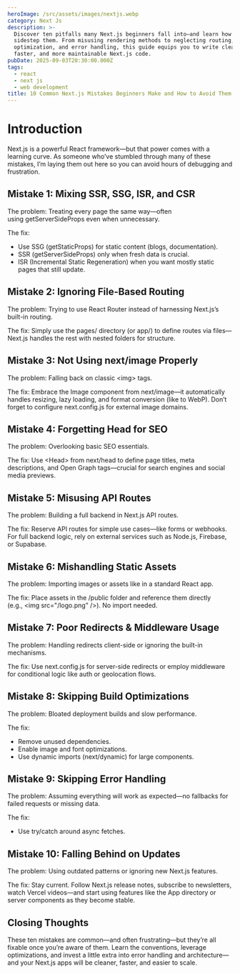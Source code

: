 ```yaml
---
heroImage: /src/assets/images/nextjs.webp
category: Next Js
description: >-
  Discover ten pitfalls many Next.js beginners fall into—and learn how to
  sidestep them. From misusing rendering methods to neglecting routing,
  optimization, and error handling, this guide equips you to write cleaner,
  faster, and more maintainable Next.js code.
pubDate: 2025-09-03T20:30:00.000Z
tags:
  - react
  - next js
  - web development
title: 10 Common Next.js Mistakes Beginners Make and How to Avoid Them
---
```


# Introduction

Next.js is a powerful React framework—but that power comes with a learning curve. As someone who’ve stumbled through many of these mistakes, I’m laying them out here so you can avoid hours of debugging and frustration.

## Mistake 1: Mixing SSR, SSG, ISR, and CSR

The problem: Treating every page the same way—often using getServerSideProps even when unnecessary.

The fix:

* Use SSG (getStaticProps) for static content (blogs, documentation).
* SSR (getServerSideProps) only when fresh data is crucial.
* ISR (Incremental Static Regeneration) when you want mostly static pages that still update.

## Mistake 2: Ignoring File-Based Routing

The problem: Trying to use React Router instead of harnessing Next.js’s built-in routing.

The fix: Simply use the pages/ directory (or app/) to define routes via files—Next.js handles the rest with nested folders for structure.

## Mistake 3: Not Using next/image Properly

The problem: Falling back on classic \<img> tags.

The fix: Embrace the Image component from next/image—it automatically handles resizing, lazy loading, and format conversion (like to WebP). Don’t forget to configure next.config.js for external image domains.

## Mistake 4: Forgetting Head for SEO

The problem: Overlooking basic SEO essentials.

The fix: Use \<Head> from next/head to define page titles, meta descriptions, and Open Graph tags—crucial for search engines and social media previews.

## Mistake 5: Misusing API Routes

The problem: Building a full backend in Next.js API routes.

The fix: Reserve API routes for simple use cases—like forms or webhooks. For full backend logic, rely on external services such as Node.js, Firebase, or Supabase.

## Mistake 6: Mishandling Static Assets

The problem: Importing images or assets like in a standard React app.

The fix: Place assets in the /public folder and reference them directly (e.g., \<img src="/logo.png" />). No import needed.

## Mistake 7: Poor Redirects & Middleware Usage

The problem: Handling redirects client-side or ignoring the built-in mechanisms.

The fix: Use next.config.js for server-side redirects or employ middleware for conditional logic like auth or geolocation flows.

## Mistake 8: Skipping Build Optimizations

The problem: Bloated deployment builds and slow performance.

The fix:

* Remove unused dependencies.
* Enable image and font optimizations.
* Use dynamic imports (next/dynamic) for large components.

## Mistake 9: Skipping Error Handling

The problem: Assuming everything will work as expected—no fallbacks for failed requests or missing data.

The fix:

* Use try/catch around async fetches.

## Mistake 10: Falling Behind on Updates

The problem: Using outdated patterns or ignoring new Next.js features.

The fix: Stay current. Follow Next.js release notes, subscribe to newsletters, watch Vercel videos—and start using features like the App directory or server components as they become stable.

## Closing Thoughts

These ten mistakes are common—and often frustrating—but they’re all fixable once you’re aware of them. Learn the conventions, leverage optimizations, and invest a little extra into error handling and architecture—and your Next.js apps will be cleaner, faster, and easier to scale.
